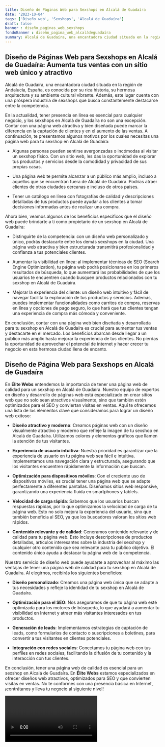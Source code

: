 ```yaml
---
title: Diseño de Páginas Web para Sexshops en Alcalá de Guadaíra
date: '2023-10-04'
tags: ['Diseño web', 'Sexshops', 'Alcalá de Guadaíra']
draft: false
banner : diseño_paginas_web_sexshops
fondoBanner : diseño_pagina_web_alcaládeguadaíra
summary: Alcalá de Guadaíra, una encantadora ciudad situada en la región de Andalucía, España, es conocida por su rica historia, su hermosa arquitectura y su ambiente cultural vibrante. Además, este lugar cuenta con una próspera industria de sexshops que busca constantemente destacarse entre la competencia.
---
```


## Diseño de Páginas Web para Sexshops en Alcalá de Guadaíra: Aumenta tus ventas con un sitio web único y atractivo

Alcalá de Guadaíra, una encantadora ciudad situada en la región de Andalucía, España, es conocida por su rica historia, su hermosa arquitectura y su ambiente cultural vibrante. Además, este lugar cuenta con una próspera industria de sexshops que busca constantemente destacarse entre la competencia.

En la actualidad, tener presencia en línea es esencial para cualquier negocio, y los sexshops en Alcalá de Guadaíra no son una excepción. Contar con una página web atractiva y bien diseñada puede marcar la diferencia en la captación de clientes y en el aumento de las ventas. A continuación, te presentamos algunos motivos por los cuales necesitas una página web para tu sexshop en Alcalá de Guadaíra:

- Algunas personas pueden sentirse avergonzadas o incómodas al visitar un sexshop físico. Con un sitio web, les das la oportunidad de explorar tus productos y servicios desde la comodidad y privacidad de sus propias casas.

- Una página web te permite alcanzar a un público más amplio, incluso a aquellos que se encuentran fuera de Alcalá de Guadaíra. Podrías atraer clientes de otras ciudades cercanas e incluso de otros países.

- Tener un catálogo en línea con fotografías de calidad y descripciones detalladas de tus productos puede ayudar a los clientes a tomar decisiones informadas antes de realizar una compra.

Ahora bien, veamos algunos de los beneficios específicos que el diseño web puede brindarte a ti como propietario de un sexshop en Alcalá de Guadaíra:

- Distinguirte de la competencia: con un diseño web personalizado y único, podrás destacarte entre los demás sexshops en la ciudad. Una página web atractiva y bien estructurada transmitirá profesionalidad y confianza a tus potenciales clientes.

- Aumentar la visibilidad en línea: al implementar técnicas de SEO (Search Engine Optimization), tu página web podrá posicionarse en los primeros resultados de búsqueda, lo que aumentará las probabilidades de que los usuarios te encuentren cuando busquen productos relacionados con tu sexshop en Alcalá de Guadaíra.

- Mejorar la experiencia del cliente: un diseño web intuitivo y fácil de navegar facilita la exploración de tus productos y servicios. Además, puedes implementar funcionalidades como carritos de compra, reservas en línea y opciones de pago seguro, lo que hará que tus clientes tengan una experiencia de compra más cómoda y conveniente.

En conclusión, contar con una página web bien diseñada y desarrollada para tu sexshop en Alcalá de Guadaíra es crucial para aumentar tus ventas y destacarte en el mercado. Los beneficios abarcan desde llegar a un público más amplio hasta mejorar la experiencia de tus clientes. No pierdas la oportunidad de aprovechar el potencial de internet y hacer crecer tu negocio en esta hermosa ciudad llena de encanto.

<GifSeo />

<Cta />

## Diseño de Página Web para Sexshops en Alcalá de Guadaíra

En **Élite Webs** entendemos la importancia de tener una página web de calidad para un sexshop en Alcalá de Guadaíra. Nuestro equipo de expertos en diseño y desarrollo de páginas web está especializado en crear sitios web que no solo sean atractivos visualmente, sino que también estén optimizados para el SEO y conviertan visitas en ventas. Aquí te ofrecemos una lista de los elementos clave que consideramos para lograr un diseño web exitoso:

- **Diseño atractivo y moderno**: Creamos páginas web con un diseño visualmente atractivo y moderno que refleje la imagen de tu sexshop en Alcalá de Guadaíra. Utilizamos colores y elementos gráficos que llamen la atención de tus visitantes.

- **Experiencia de usuario intuitiva**: Nuestra prioridad es garantizar que la experiencia de usuario en tu página web sea fácil e intuitiva. Implementamos una navegación clara y estructurada, asegurando que los visitantes encuentren rápidamente la información que buscan.

- **Optimización para dispositivos móviles**: Con el creciente uso de dispositivos móviles, es crucial tener una página web que se adapte perfectamente a diferentes pantallas. Diseñamos sitios web responsive, garantizando una experiencia fluida en smartphones y tablets.

- **Velocidad de carga rápida**: Sabemos que los usuarios buscan respuestas rápidas, por lo que optimizamos la velocidad de carga de tu página web. Esto no solo mejora la experiencia del usuario, sino que también beneficia al SEO, ya que los buscadores valoran los sitios web rápidos.

- **Contenido relevante y de calidad**: Generamos contenido relevante y de calidad para tu página web. Esto incluye descripciones de productos detalladas, artículos interesantes sobre la industria del sexshop y cualquier otro contenido que sea relevante para tu público objetivo. El contenido único ayuda a destacar tu página web de la competencia.

Nuestro servicio de diseño web puede ayudarte a aprovechar al máximo las ventajas de tener una página web de calidad para tu sexshop en Alcalá de Guadaíra. Al elegirnos, recibirás los siguientes beneficios:

- **Diseño personalizado**: Creamos una página web única que se adapte a tus necesidades y refleje la identidad de tu sexshop en Alcalá de Guadaíra.

- **Optimización para el SEO**: Nos aseguramos de que tu página web esté optimizada para los motores de búsqueda, lo que ayudará a aumentar tu visibilidad en Internet y atraer más visitantes interesados en tus productos.

- **Generación de leads**: Implementamos estrategias de captación de leads, como formularios de contacto o suscripciones a boletines, para convertir a tus visitantes en clientes potenciales.

- **Integración con redes sociales**: Conectamos tu página web con tus perfiles en redes sociales, facilitando la difusión de tu contenido y la interacción con tus clientes.

En conclusión, tener una página web de calidad es esencial para un sexshop en Alcalá de Guadaíra. En **Élite Webs** estamos especializados en ofrecer diseños web atractivos, optimizados para SEO y que convierten visitas en ventas. No te conformes con una presencia básica en Internet, ¡contrátanos y lleva tu negocio al siguiente nivel!

<Video />

<CtaBot job='Sexshops' city='Alcalá de Guadaíra'/>

<Gmaps query='Alcalá de Guadaíra+españa+maps' />